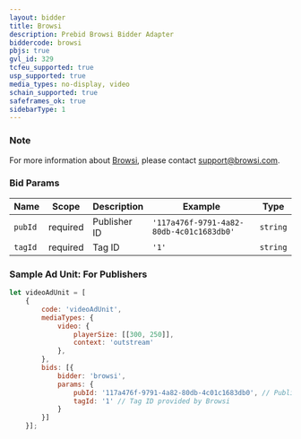 ```yaml
---
layout: bidder
title: Browsi
description: Prebid Browsi Bidder Adapter
biddercode: browsi
pbjs: true
gvl_id: 329
tcfeu_supported: true
usp_supported: true
media_types: no-display, video
schain_supported: true
safeframes_ok: true
sidebarType: 1
---
```


### Note

For more information about [Browsi](https://www.browsi.com), please contact [support@browsi.com](mailto:support@browsi.com).

### Bid Params



| Name             | Scope    | Description      | Example                      | Type     |
|------------------|----------|------------------|------------------------------|----------|
| `pubId` | required | Publisher ID  | `'117a476f-9791-4a82-80db-4c01c1683db0'` | `string` |
| `tagId`   | required | Tag ID       | `'1'` | `string` |

### Sample Ad Unit: For Publishers

```javascript
let videoAdUnit = [
    {
        code: 'videoAdUnit',
        mediaTypes: {
            video: {
                playerSize: [[300, 250]],
                context: 'outstream'
            },
        },
        bids: [{
            bidder: 'browsi',
            params: {
                pubId: '117a476f-9791-4a82-80db-4c01c1683db0', // Publisher ID provided by Browsi
                tagId: '1' // Tag ID provided by Browsi
            }
        }]
    }];
```
